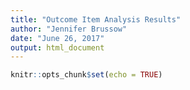 ```yaml
---
title: "Outcome Item Analysis Results"
author: "Jennifer Brussow"
date: "June 26, 2017"
output: html_document
---
```


```r
knitr::opts_chunk$set(echo = TRUE)
```

